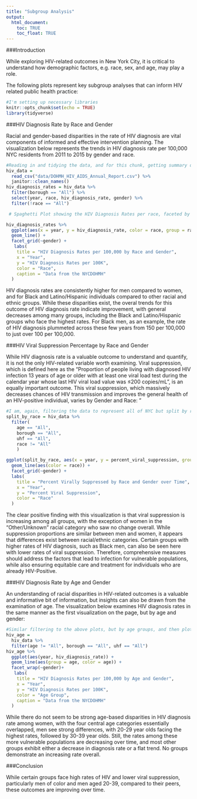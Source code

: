 ```yaml
---
title: "Subgroup Analysis"
output: 
  html_document:
    toc: TRUE
    toc_float: TRUE
---
```

###Introduction

While exploring HIV-related outcomes in New York City, it is critical to understand how demographic factors, e.g. race, sex, and age, may play a role.

The following plots represent key subgroup analyses that can inform HIV related public health practice:


```r
#I'm setting up necessary libraries
knitr::opts_chunk$set(echo = TRUE)
library(tidyverse)
```

###HIV Diagnosis Rate by Race and Gender

Racial and gender-based disparities in the rate of HIV diagnosis are vital components of informed and effective intervention planning. The visualization below represents the trends in HIV diagnosis rate per 100,000 NYC residents from 2011 to 2015 by gender and race.

```r
#Reading in and tidying the data, and for this chunk, getting summary data where data for all of NYC is split by race, original code by Briana, edited by Noah
hiv_data = 
  read_csv("data/DOHMH_HIV_AIDS_Annual_Report.csv") %>% 
  janitor::clean_names()
hiv_diagnosis_rates = hiv_data %>%
  filter(borough == "All") %>%
  select(year, race, hiv_diagnosis_rate, gender) %>%
  filter(!race == "All")

 # Spaghetti Plot showing the HIV Diagnosis Rates per race, faceted by gender.

hiv_diagnosis_rates %>%
  ggplot(aes(x = year, y = hiv_diagnosis_rate, color = race, group = race)) +
  geom_line() +
  facet_grid(~gender) +
   labs(
    title = "HIV Diagnosis Rates per 100,000 by Race and Gender",
    x = "Year",
    y = "HIV Diagnosis Rates per 100K",
    color = "Race",
    caption = "Data from the NYCDOHMH"
  )

```

HIV diagnosis rates are consistently higher for men compared to women, and for Black and Latino/Hispanic individuals compared to other racial and ethnic groups. While these disparities exist, the overal trends for this outcome of HIV diagnosis rate indicate improvement, with general decreases among many groups, including the Black and Latino/Hispanic groups who face the highest rates. For Black men, as an example, the rate of HIV diagnosis plummeted across these few years from 150 per 100,000 to just over 100 per 100,000.

###HIV Viral Suppression Percentage by Race and Gender

While HIV diagnosis rate is a valuable outcome to understand and quantify, it is not the only HIV-related variable worth examining. Viral suppression, which is defined here as the "Proportion of people living with diagnosed HIV infection 13 years of age or older with at least one viral load test during the calendar year whose last HIV viral load value was ≤200 copies/mL", is an equally important outcome. This viral suppression, which massively decreases chances of HIV transmission and improves the general health of an HIV-positive individual, varies by Gender and Race:
"

```r
#I am, again, filtering the data to represent all of NYC but split by race, original code by Bryce, edited by Noah
split_by_race = hiv_data %>% 
  filter(
    age == "All",
    borough == "All",
    uhf == "All",
    race != "All"
    ) 

ggplot(split_by_race, aes(x = year, y = percent_viral_suppression, group = race)) +   
  geom_line(aes(color = race)) +
  facet_grid(~gender) +
  labs(
    title = "Percent Virally Suppressed by Race and Gender over Time",
    x = "Year",
    y = "Percent Viral Suppression",
    color = "Race"
  )

```

The clear positive finding with this visualization is that viral suppression is increasing among all groups, with the exception of women in the "Other/Unknown" racial category who saw no change overall. While suppression proportions are similar between men and women, it appears that differences exist between racial/ethnic categories. Certain groups with higher rates of HIV diagnosis, such as Black men, can also be seen here with lower rates of viral suppression. Therefore, comprehensive measures should address the factors that lead to infection for vulnerable populations, while also ensuring equitable care and treatment for individuals who are already HIV-Positive.   

###HIV Diagnosis Rate by Age and Gender

An understanding of racial disparities in HIV-related outcomes is a valuable and informative bit of information, but insights can also be drawn from the examination of age. The visualization below examines HIV diagnosis rates in the same manner as the first visualization on the page, but by age and gender:

```r
#Similar filtering to the above plots, but by age groups, and then plotting rates over time by gender and age. Original code by David, edited by Noah
hiv_age =
  hiv_data %>%
  filter(age != "All", borough == "All", uhf == "All")
hiv_age %>% 
  ggplot(aes(year, hiv_diagnosis_rate)) +
  geom_line(aes(group = age, color = age)) + 
  facet_wrap(~gender)+
   labs(
    title = "HIV Diagnosis Rates per 100,000 by Age and Gender",
    x = "Year",
    y = "HIV Diagnosis Rates per 100K",
    color = "Age Group",
    caption = "Data from the NYCDOHMH"
  )

```

While there do not seem to be strong age-based disparities in HIV diagnosis rate among women, with the four central age categories essentially overlapped, men see strong differences, with 20-29 year olds facing the highest rates, followed by 30-39 year olds. Still, the rates among these more vulnerable populations are decreasing over time, and most other groups exhibit either a decrease in diagnosis rate or a flat trend. No groups demonstrate an increasing rate overall. 

###Conclusion

While certain groups face high rates of HIV and lower viral suppression, particularly men of color and men aged 20-39, compared to their peers, these outcomes are improving over time.